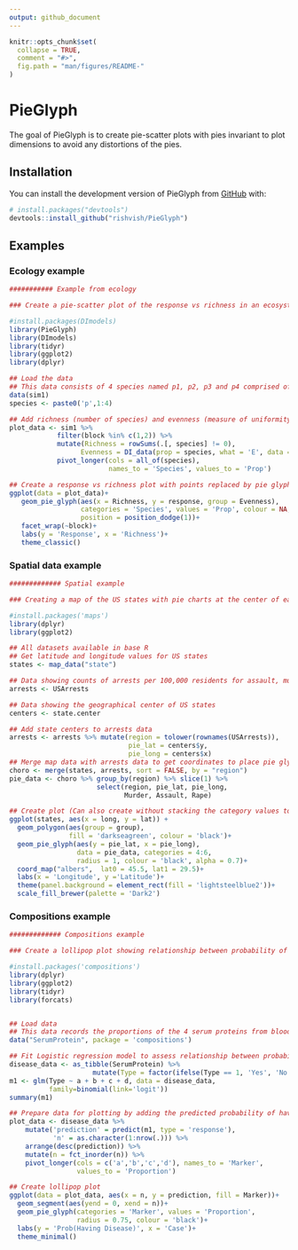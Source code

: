 ```yaml
---
output: github_document
---
```


<!-- README.md is generated from README.Rmd. Please edit that file -->

```r
knitr::opts_chunk$set(
  collapse = TRUE,
  comment = "#>",
  fig.path = "man/figures/README-"
)
```

# PieGlyph

<!-- badges: start -->
<!-- badges: end -->

The goal of PieGlyph is to create pie-scatter plots with pies invariant to plot dimensions to avoid any distortions of the pies.

## Installation

You can install the development version of PieGlyph from [GitHub](https://github.com/) with:

``` r
# install.packages("devtools")
devtools::install_github("rishvish/PieGlyph")
```

## Examples

### Ecology example
```r
########### Example from ecology

### Create a pie-scatter plot of the response vs richness in an ecosystem with each pie representing the proportion of the different species in a particular community

#install.packages(DImodels)
library(PieGlyph)
library(DImodels)
library(tidyr)
library(ggplot2)
library(dplyr)

## Load the data
## This data consists of 4 species named p1, p2, p3 and p4 comprised of 15 communities with varying proportions of each species. Each of these 15 communities is then replicated across 4 blocking structures. The response can be assumed to be the yield of each community.
data(sim1)
species <- paste0('p',1:4)

## Add richness (number of species) and evenness (measure of uniformity between species proportions) to the data and stack species proportions together for plotting
plot_data <- sim1 %>%
            filter(block %in% c(1,2)) %>%
            mutate(Richness = rowSums(.[, species] != 0),
                  Evenness = DI_data(prop = species, what = 'E', data = .)) %>%
            pivot_longer(cols = all_of(species),
                         names_to = 'Species', values_to = 'Prop')

## Create a response vs richness plot with points replaced by pie glyphs depicting the proportions of the different species in the community
ggplot(data = plot_data)+
   geom_pie_glyph(aes(x = Richness, y = response, group = Evenness),
                  categories = 'Species', values = 'Prop', colour = NA,
                  position = position_dodge(1))+
   facet_wrap(~block)+
   labs(y = 'Response', x = 'Richness')+
   theme_classic()
```


### Spatial data example
```r

############# Spatial example

### Creating a map of the US states with pie charts at the center of each state representing the proportions of arrests in the state across murder, rape, and assault

#install.packages('maps')
library(dplyr)
library(ggplot2)

## All datasets available in base R
## Get latitude and longitude values for US states
states <- map_data("state")

## Data showing counts of arrests per 100,000 residents for assault, murder, and rape in each of the 50 US states in 1973
arrests <- USArrests

## Data showing the geographical center of US states
centers <- state.center

## Add state centers to arrests data
arrests <- arrests %>% mutate(region = tolower(rownames(USArrests)),
                              pie_lat = centers$y,
                              pie_long = centers$x)
## Merge map data with arrests data to get coordinates to place pie glyphs
choro <- merge(states, arrests, sort = FALSE, by = "region")
pie_data <- choro %>% group_by(region) %>% slice(1) %>%
                      select(region, pie_lat, pie_long,
                             Murder, Assault, Rape)

## Create plot (Can also create without stacking the category values together)
ggplot(states, aes(x = long, y = lat)) +
  geom_polygon(aes(group = group),
               fill = 'darkseagreen', colour = 'black')+
  geom_pie_glyph(aes(y = pie_lat, x = pie_long),
                 data = pie_data, categories = 4:6,
                 radius = 1, colour = 'black', alpha = 0.7)+
  coord_map("albers",  lat0 = 45.5, lat1 = 29.5)+
  labs(x = 'Longitude', y ='Latitude')+
  theme(panel.background = element_rect(fill = 'lightsteelblue2'))+
  scale_fill_brewer(palette = 'Dark2')
```


### Compositions example
```r

############# Compositions example

### Create a lollipop plot showing relationship between probability of having a disease and the abundances of four different proteins in the blood

#install.packages('compositions')
library(dplyr)
library(ggplot2)
library(tidyr)
library(forcats)


## Load data
## This data records the proportions of the 4 serum proteins from blood samples of 30 patients, 14 with known disease A, 16 with known disease B, and 6 new cases.
data("SerumProtein", package = 'compositions')

## Fit Logistic regression model to assess relationship between probability of having disease A and the four protein types
disease_data <- as_tibble(SerumProtein) %>%
                     mutate(Type = factor(ifelse(Type == 1, 'Yes', 'No')))
m1 <- glm(Type ~ a + b + c + d, data = disease_data,
          family=binomial(link='logit'))
summary(m1)

## Prepare data for plotting by adding the predicted probability of having the disease to the data and case number. The data is then arranged in descending order of the predicted probabilities and the marker proportions are stacked together for plotting
plot_data <- disease_data %>%
    mutate('prediction' = predict(m1, type = 'response'),
           'n' = as.character(1:nrow(.))) %>%
    arrange(desc(prediction)) %>%
    mutate(n = fct_inorder(n)) %>%
    pivot_longer(cols = c('a','b','c','d'), names_to = 'Marker',
                 values_to = 'Proportion')

## Create lollipop plot
ggplot(data = plot_data, aes(x = n, y = prediction, fill = Marker))+
  geom_segment(aes(yend = 0, xend = n))+
  geom_pie_glyph(categories = 'Marker', values = 'Proportion',
                 radius = 0.75, colour = 'black')+
  labs(y = 'Prob(Having Disease)', x = 'Case')+
  theme_minimal()
```

